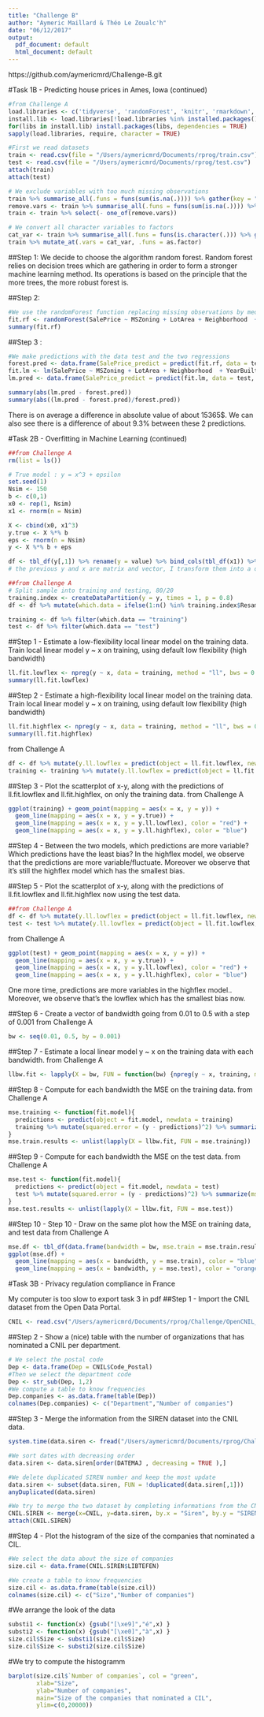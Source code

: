 ```yaml
---
title: "Challenge B"
author: "Aymeric Maillard & Théo Le Zoualc'h"
date: "06/12/2017"
output:
  pdf_document: default
  html_document: default
---
```


https://github.com/aymericmrd/Challenge-B.git

#Task 1B - Predicting house prices in Ames, Iowa (continued)


```r
#from Challenge A
load.libraries <- c('tidyverse', 'randomForest', 'knitr', 'rmarkdown', 'lmtest', 'caret', 'np', 'stringr', 'data.table', 'questionr')
install.lib <- load.libraries[!load.libraries %in% installed.packages()]
for(libs in install.lib) install.packages(libs, dependencies = TRUE)
sapply(load.libraries, require, character = TRUE)
```

```r
#First we read datasets 
train <- read.csv(file = "/Users/aymericmrd/Documents/rprog/train.csv")
test <- read.csv(file = "/Users/aymericmrd/Documents/rprog/test.csv")
attach(train)
attach(test)
```

```r
# We exclude variables with too much missing observations
train %>% summarise_all(.funs = funs(sum(is.na(.)))) %>% gather(key = "feature", value = "missing.observations") %>% filter(missing.observations > 0)
remove.vars <- train %>% summarise_all(.funs = funs(sum(is.na(.)))) %>% gather(key = "feature", value = "missing.observations") %>% filter(missing.observations > 100) %>% select(feature) %>% unlist
train <- train %>% select(- one_of(remove.vars))
```

```r
# We convert all character variables to factors
cat_var <- train %>% summarise_all(.funs = funs(is.character(.))) %>% gather(key = "feature", value = "is.chr") %>% filter(is.chr == TRUE) %>% select(feature) %>% unlist
train %>% mutate_at(.vars = cat_var, .funs = as.factor)
```

##Step 1:
We decide to choose the algorithm random forest. Random forest relies on decision trees which are gathering in order to form a stronger machine learning method. Its operations is based on the principle that the more trees, the more robust forest is. 

##Step 2:
  
```r
#We use the randomForest function replacing missing observations by median value. We use the model from the Challenge A)
fit.rf <- randomForest(SalePrice ~ MSZoning + LotArea + Neighborhood  + YearBuilt + OverallQual, data = train, na.action = na.roughfix)
summary(fit.rf)
```

##Step 3 : 

```r
#We make predictions with the data test and the two regressions
forest.pred <- data.frame(SalePrice_predict = predict(fit.rf, data = test, type="response"))
fit.lm <- lm(SalePrice ~ MSZoning + LotArea + Neighborhood  + YearBuilt + OverallQual, data = train, na.action = na.roughfix)
lm.pred <- data.frame(SalePrice_predict = predict(fit.lm, data = test, type="response"))
```

```r
summary(abs(lm.pred - forest.pred))
summary(abs((lm.pred - forest.pred)/forest.pred))
```
There is on average a difference in absolute value of about 15365$. 
We can also see there is a difference of about 9.3% between these 2 predictions. 

#Task 2B - Overfitting in Machine Learning (continued)


```r

##from Challenge A
rm(list = ls())

# True model : y = x^3 + epsilon
set.seed(1)
Nsim <- 150 
b <- c(0,1)
x0 <- rep(1, Nsim) 
x1 <- rnorm(n = Nsim)

X <- cbind(x0, x1^3) 
y.true <- X %*% b
eps <- rnorm(n = Nsim) 
y <- X %*% b + eps

df <- tbl_df(y[,1]) %>% rename(y = value) %>% bind_cols(tbl_df(x1)) %>% rename(x = value) %>% bind_cols(tbl_df(y.true[,1])) %>% rename(y.true = value) 
# the previous y and x are matrix and vector, I transform them into a dataframe to use the tidyverse
```


```r

##from Challenge A
# Split sample into training and testing, 80/20
training.index <- createDataPartition(y = y, times = 1, p = 0.8) 
df <- df %>% mutate(which.data = ifelse(1:n() %in% training.index$Resample1, "training", "test"))

training <- df %>% filter(which.data == "training") 
test <- df %>% filter(which.data == "test")
```

##Step 1 - Estimate a low-flexibility local linear model on the training data.
Train local linear model y ~ x on training, using default low flexibility (high bandwidth)
```r
ll.fit.lowflex <- npreg(y ~ x, data = training, method = "ll", bws = 0.5)
summary(ll.fit.lowflex)
```

##Step 2 - Estimate a high-flexibility local linear model on the training data. 
Train local linear model y ~ x on training, using default low flexibility (high bandwidth)
```r
ll.fit.highflex <- npreg(y ~ x, data = training, method = "ll", bws = 0.01)
summary(ll.fit.highflex)
```

from Challenge A
```r
df <- df %>% mutate(y.ll.lowflex = predict(object = ll.fit.lowflex, newdata = df), y.ll.highflex = predict(object = ll.fit.highflex, newdata = df))
training <- training %>% mutate(y.ll.lowflex = predict(object = ll.fit.lowflex, newdata = training), y.ll.highflex = predict(object = ll.fit.highflex, newdata = training))
```

##Step 3 - Plot the scatterplot of x-y, along with the predictions of ll.fit.lowflex and ll.fit.highflex, on only the training data.
from Challenge A
```r
ggplot(training) + geom_point(mapping = aes(x = x, y = y)) + 
  geom_line(mapping = aes(x = x, y = y.true)) + 
  geom_line(mapping = aes(x = x, y = y.ll.lowflex), color = "red") + 
  geom_line(mapping = aes(x = x, y = y.ll.highflex), color = "blue")
```

##Step 4 - Between the two models, which predictions are more variable? Which predictions have the least bias?
In the highflex model, we observe that the predictions are more variable/fluctuate.
Moreover we observe that it’s still the highflex model which has the smallest bias.

##Step 5 - Plot the scatterplot of x-y, along with the predictions of ll.fit.lowflex and ll.fit.highflex now using the test data.

```r
##from Challenge A
df <- df %>% mutate(y.ll.lowflex = predict(object = ll.fit.lowflex, newdata = df), y.ll.highflex2 = predict(object = ll.fit.highflex, newdata = df))
test <- test %>% mutate(y.ll.lowflex = predict(object = ll.fit.lowflex, newdata = test), y.ll.highflex = predict(object = ll.fit.highflex, newdata = test))
```

from Challenge A
```r
ggplot(test) + geom_point(mapping = aes(x = x, y = y)) + 
  geom_line(mapping = aes(x = x, y = y.true)) + 
  geom_line(mapping = aes(x = x, y = y.ll.lowflex), color = "red") + 
  geom_line(mapping = aes(x = x, y = y.ll.highflex), color = "blue")
```
One more time, predictions are more variables in the highflex model..
Moreover, we observe that’s the lowflex which has the smallest bias now.

##Step 6 - Create a vector of bandwidth going from 0.01 to 0.5 with a step of 0.001
from Challenge A
```r
bw <- seq(0.01, 0.5, by = 0.001)
```

##Step 7 - Estimate a local linear model y ~ x on the training data with each bandwidth.
from Challenge A
```r
llbw.fit <- lapply(X = bw, FUN = function(bw) {npreg(y ~ x, training, method = "ll", bws = bw)})
```

##Step 8 - Compute for each bandwidth the MSE on the training data.
from Challenge A
```r
mse.training <- function(fit.model){
  predictions <- predict(object = fit.model, newdata = training)
  training %>% mutate(squared.error = (y - predictions)^2) %>% summarize(mse = mean(squared.error))
}
mse.train.results <- unlist(lapply(X = llbw.fit, FUN = mse.training))
```

##Step 9 - Compute for each bandwidth the MSE on the test data.
from Challenge A
```r
mse.test <- function(fit.model){
  predictions <- predict(object = fit.model, newdata = test)
  test %>% mutate(squared.error = (y - predictions)^2) %>% summarize(mse = mean(squared.error))
}
mse.test.results <- unlist(lapply(X = llbw.fit, FUN = mse.test))

```

##Step 10 - Step 10 - Draw on the same plot how the MSE on training data, and test data
from Challenge A
```r
mse.df <- tbl_df(data.frame(bandwidth = bw, mse.train = mse.train.results, mse.test = mse.test.results))
ggplot(mse.df) + 
  geom_line(mapping = aes(x = bandwidth, y = mse.train), color = "blue") +
  geom_line(mapping = aes(x = bandwidth, y = mse.test), color = "orange")
```

#Task 3B - Privacy regulation compliance in France

My computer is too slow to export task 3 in pdf
##Step 1 - Import the CNIL dataset from the Open Data Portal.
```r
CNIL <- read.csv("/Users/aymericmrd/Documents/rprog/Challenge/OpenCNIL_Organismes_avec_CIL_VD_20171204.csv",sep = ';')
```
##Step 2 - Show a (nice) table with the number of organizations that has nominated a CNIL per department.

```r
# We select the postal code
Dep <- data.frame(Dep = CNIL$Code_Postal)
#Then we select the department code
Dep <- str_sub(Dep, 1,2)
#We compute a table to know frequencies
Dep.companies <- as.data.frame(table(Dep))
colnames(Dep.companies) <- c("Department","Number of companies")
```

##Step 3 - Merge the information from the SIREN dataset into the CNIL data.
```r
system.time(data.siren <- fread("/Users/aymericmrd/Documents/rprog/Challenge/sirc-17804_9075_14209_201710_L_M_20171101_030132835.csv", sep = ';', header = TRUE))

#We sort dates with decreasing order
data.siren <- data.siren[order(DATEMAJ , decreasing = TRUE ),]

#We delete duplicated SIREN number and keep the most update
data.siren <- subset(data.siren, FUN = !duplicated(data.siren[,1]))
anyDuplicated(data.siren)

#We try to merge the two dataset by completing informations from the CNIL data with the "data.siren" dataset
CNIL.SIREN <- merge(x=CNIL, y=data.siren, by.x = "Siren", by.y = "SIREN" , all.x=TRUE, sort = FALSE)
attach(CNIL.SIREN)
```

##Step 4 - Plot the histogram of the size of the companies that nominated a CIL.
```r
#We select the data about the size of companies
size.cil <- data.frame(CNIL.SIREN$LIBTEFEN)

#We create a table to know frequencies
size.cil <- as.data.frame(table(size.cil))
colnames(size.cil) <- c("Size","Number of companies")
```

#We arrange the look of the data
```r
substi1 <- function(x) {gsub("[\xe9]","é",x) }
substi2 <- function(x) {gsub("[\xe0]","à",x) }
size.cil$Size <- substi1(size.cil$Size)
size.cil$Size <- substi2(size.cil$Size)
```
#We try to compute the histogramm
```r
barplot(size.cil$`Number of companies`, col = "green",
        xlab="Size",
        ylab="Number of companies", 
        main="Size of the companies that nominated a CIL",
        ylim=c(0,20000))
```

